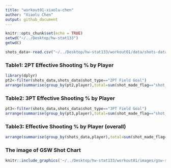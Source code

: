 ```yaml
---
title: "workout01-xiaolu-chen"
author: "Xiaolu Chen"
output: github_document
---
```


```r
knitr::opts_chunk$set(echo = TRUE)
setwd("~/../Desktop/hw-stat133")
getwd()
```
```r
shots_data<-read.csv("~/../Desktop/hw-stat133/workout01/data/shots-data.csv")
```
### Table1: 2PT Effective Shooting % by Player

```r
library(dplyr)
pt2<-filter(shots_data,shots_data$shot_type=="2PT Field Goal")
arrange(summarise(group_by(pt2,player),total=sum(shot_made_flag=="shot_yes"|shot_made_flag=="shot_no"),made=sum(shot_made_flag=="shot_yes"),perc_made=made/total),desc(perc_made))
```

### Table2: 3PT Effective Shooting % by Player

```r
pt3<-filter(shots_data,shots_data$shot_type=="3PT Field Goal")
arrange(summarise(group_by(pt3,player),total=sum(shot_made_flag=="shot_yes"|shot_made_flag=="shot_no"),made=sum(shot_made_flag=="shot_yes"),perc_made=made/total),desc(perc_made))
```

### Table3: Effective Shooting % by Player (overall)

```r
arrange(summarise(group_by(shots_data,player),total=sum(shot_made_flag=="shot_yes"|shot_made_flag=="shot_no"),made=sum(shot_made_flag=="shot_yes"),perc_made=made/total),desc(perc_made))
```

### The image of GSW Shot Chart
```r
knitr::include_graphics('~/../Desktop/hw-stat133/workout01/images/gsw-shots-chart.png')
```

